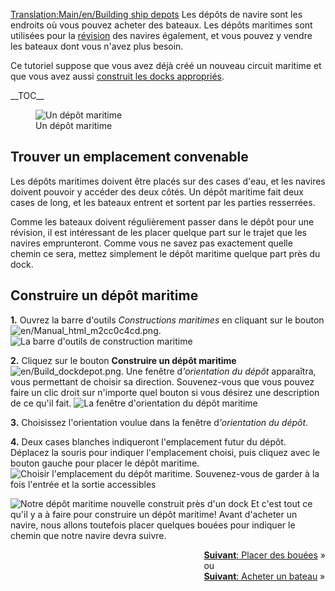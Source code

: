 [[Translation:Main/en/Building ship depots]]{{en/-}}{{fr/Tutoriel}}
Les dépôts de navire sont les endroits où vous pouvez acheter des bateaux. Les dépôts maritimes sont utilisées pour la [[Main/fr/Maintenance|révision]] des navires également, et vous pouvez y vendre les bateaux dont vous n'avez plus besoin.

Ce tutoriel suppose que vous avez déjà créé un nouveau circuit maritime et que vous avez aussi [[Main/fr/Construction de docks|construit les docks appropriés]].

__TOC__

[[File:en/Shipdepot-construction-1.png|frame|left|Un dépôt maritime]]
==Trouver un emplacement convenable==
Les dépôts maritimes doivent être placés sur des cases d'eau, et les navires doivent pouvoir y accéder des deux côtés. Un dépôt maritime fait deux cases de long, et les bateaux entrent et sortent par les parties resserrées.

Comme les bateaux doivent régulièrement passer dans le dépôt pour une révision, il est intéressant de les placer quelque part sur le trajet que les navires emprunteront. Comme vous ne savez pas exactement quelle chemin ce sera, mettez simplement le dépôt maritime quelque part près du dock.


==Construire un dépôt maritime==

'''1.''' Ouvrez la barre d'outils ''Constructions maritimes'' en cliquant sur le bouton [[File:en/Manual html m2cc0c4cd.png]].
[[File:en/Dock toolbar.png|frame|none|La barre d'outils de construction maritime]]

'''2.''' Cliquez sur le bouton '''Construire un dépôt maritime''' [[File:en/Build dockdepot.png]]. Une fenêtre d'''orientation du dépôt'' apparaîtra, vous permettant de choisir sa direction. Souvenez-vous que vous pouvez faire un clic droit sur n'importe quel bouton si vous désirez une description de ce qu'il fait.
[[File:en/Ship-depot-orientation.png|frame|none|La fenêtre d'orientation du dépôt maritime]]

'''3.''' Choisissez l'orientation voulue dans la fenêtre d'''orientation du dépôt''.

'''4.''' Deux cases blanches indiqueront l'emplacement futur du dépôt. Déplacez la souris pour indiquer l'emplacement choisi, puis cliquez avec le bouton gauche pour placer le dépôt maritime.
[[File:en/Shipdepot-construction-3.png|frame|none|Choisir l'emplacement du dépôt maritime. Souvenez-vous de garder à la fois l'entrée et la sortie accessibles]]

[[File:en/Shipdepot-construction-4.png|frame|right|Notre dépôt maritime nouvelle construit près d'un dock]]
Et c'est tout ce qu'il y a à faire pour construire un dépôt maritime! Avant d'acheter un navire, nous allons toutefois placer quelques bouées pour indiquer le chemin que notre navire devra suivre.

<span style="float: right">[[Main/fr/Placement de bouées|'''Suivant''': Placer des bouées]] &raquo;
<br />
ou
<br />
[[Main/fr/Achat de bateaux|'''Suivant''': Acheter un bateau]] &raquo;</span>